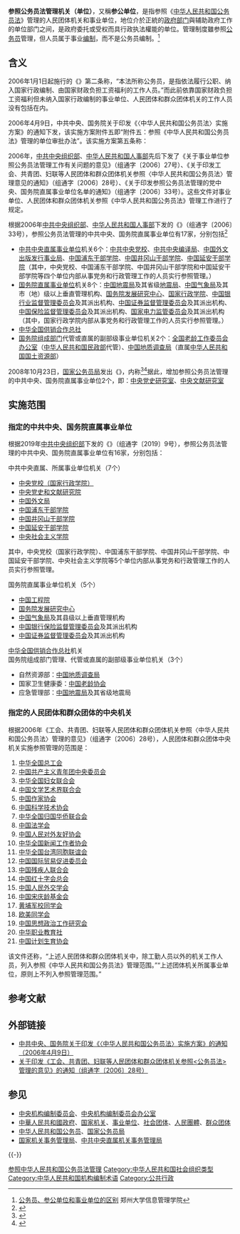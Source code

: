 '''参照公务员法管理机关（单位）'''，又稱'''参公单位'''，是指参照《[[中华人民共和国公务员法|中华人民共和国公务员法]]》管理的人民团体机关和事业单位，地位介於正統的[[政府部門|政府部门]]與辅助政府工作的单位部门之间，是政府委托或受权而具行政执法權能的单位。管理制度雖参照[[公务员|公务员]]管理，但人员属于事业[[编制|编制]]，而不是公务员编制。<ref>[http://www5.zzu.edu.cn/xxgl/info/1023/1173.htm 公务员、参公单位和事业单位的区别] {{Wayback|url=http://www5.zzu.edu.cn/xxgl/info/1023/1173.htm |date=20200327043826 }} 郑州大学信息管理学院</ref>

==含义==
2006年1月1日起施行的《{{s|中华人民共和国公务员法}}》第二条称，“本法所称公务员，是指依法履行公职、纳入国家行政编制、由国家财政负担工资福利的工作人员。”而此前依靠国家财政负担工资福利但未纳入国家行政编制的事业单位、人民团体和群众团体机关的工作人员没有包括在内。

2006年4月9日，中共中央、国务院关于印发《〈中华人民共和国公务员法〉实施方案》的通知下发，该实施方案附件五即“附件五：参照《中华人民共和国公务员法》管理的单位审批办法”。该实施方案第五条称：

{{引用|五、参照公务员法管理<br><br>
参照公务员法管理工作是公务员法实施工作的重要组成部分。要按照《参照〈中华人民共和国公务员法〉管理的单位审批办法》规定的条件、审批权限和程序，确定列入参照管理单位。对于公务员法实施以前列入参照、依照《国家公务员暂行条例》管理范围的事业单位，要重新进行审批。经批准实行参照管理的单位，要认真执行公务员法及其配套政策法规，不实行事业单位的专业技术职务、工资、奖金等人事管理制度。<br><br>
使用国家行政编制的人民团体和群众团体机关参照公务员法管理的工作，由中央另行发文明确，原则上与公务员法实施工作同步进行。}}

2006年，[[中共中央组织部|中共中央组织部]]、[[中华人民共和国人事部|中华人民共和国人事部]]先后下发了《关于事业单位参照公务员法管理工作有关问题的意见》（组通字〔2006〕27号）、《关于印发工会、共青团、妇联等人民团体和群众团体机关参照〈中华人民共和国公务员法〉管理意见的通知》（组通字〔2006〕28号）、《关于印发参照公务员法管理的党中央、国务院直属事业单位名单的通知》（组通字〔2006〕33号）。这些文件对事业单位、人民团体和群众团体机关参照《中华人民共和国公务员法》管理工作进行了规定。

根据2006年[[中共中央组织部|中共中央组织部]]、[[中华人民共和国人事部|中华人民共和国人事部]]下发的《{{s|中央组织部、人事部关于印发参照公务员法管理的党中央、国务院直属事业单位名单的通知}}》（组通字〔2006〕33号），参照公务员法管理的中共中央、国务院直属事业单位有17家，分别包括<ref>{{Cite web|title=中央组织部、人事部印发参照公务员法管理的党中央、国务院直属事业单位名单|url=https://web.archive.org/web/20160304091131/http://www.zjcoop.gov.cn/Article_Show.asp?ArticleID=4219|accessdate=2020-11-08|date=2006-09-21|publisher=浙江省供销合作社联合社|archiveurl=https://web.archive.org/web/20160304091131/http://www.zjcoop.gov.cn/Article_Show.asp?ArticleID=4219|archivedate=2016-03-04|dead-url=yes}}</ref>
* [[中共中央直属事业单位|中共中央直属事业单位]]机关6个：[[中共中央党校|中共中央党校]]、[[中共中央编译局|中共中央编译局]]、[[中国外文出版发行事业局|中国外文出版发行事业局]]、[[中国浦东干部学院|中国浦东干部学院]]、[[中国井冈山干部学院|中国井冈山干部学院]]、[[中国延安干部学院|中国延安干部学院]]（其中，中央党校、中国浦东干部学院、中国井冈山干部学院和中国延安干部学院等四个单位内部从事党务和行政管理工作的人员实行参照管理。）
* [[国务院直属事业单位|国务院直属事业单位]]机关8个：[[中国地震局|中国地震局]]及其省级[[地震局|地震局]]、[[中国气象局|中国气象局]]及其市（地）级以上垂直管理机构、[[国务院发展研究中心|国务院发展研究中心]]、[[国家行政学院|国家行政学院]]、[[中国银行业监督管理委员会|中国银行业监督管理委员会]]及其派出机构、[[中国证券监督管理委员会|中国证券监督管理委员会]]及其派出机构、[[中国保险监督管理委员会|中国保险监督管理委员会]]及其派出机构、[[国家电力监管委员会|国家电力监管委员会]]及其派出机构（其中，国家行政学院内部从事党务和行政管理工作的人员实行参照管理。）
*[[中华全国供销合作总社|中华全国供销合作总社]]
*[[国务院组成部门|国务院组成部门]]代管或直属的副部级事业单位机关2个：[[全国老龄工作委员会办公室|全国老龄工作委员会办公室]]（[[中华人民共和国民政部|中华人民共和国民政部]]代管）、[[中国地质调查局|中国地质调查局]]（直属[[中华人民共和国国土资源部|中华人民共和国国土资源部]]）

2008年10月23日，[[国家公务员局|国家公务员局]]发出《{{s|国家公务员局关于将中央文献研究室、中央党史研究室列入参照公务员法管理范围的通知}}》，内称<ref>{{Cite web|title=关于将中央文献研究室、中央党史研究室列入参照公务员法管理范围的通知|url=http://www.scs.gov.cn/Desktop.aspx?path=Desktop.aspx?PATH=gjgwyj/gjgwyjsy/xxllym&gid=addea26a-7075-4c7b-b410-4cd48619bf6a&tid=Cms_Info|accessdate=2020-11-08|date=2008-10-23|publisher=国家公务员局|archiveurl=https://web.archive.org/web/20140810212502/http://www.scs.gov.cn/Desktop.aspx?path=Desktop.aspx%3FPATH%3Dgjgwyj%2Fgjgwyjsy%2Fxxllym&gid=addea26a-7075-4c7b-b410-4cd48619bf6a&tid=Cms_Info|archivedate=2014-08-10|dead-url=yes}}</ref><ref>{{引用|各省、自治区、直辖市党委组织部，政府人事厅（局），各副省级城市党委组织部、政府人事局，新疆生产建设兵团党委组织部、人事局：<br />
经中央同意，中央文献研究室、中央党史研究室列入参照《中华人民共和国公务员法》管理范围。具体管理制度和工作要求，按中央组织部、人事部《关于印发参照公务员法管理的党中央、国务院直属事业单位名单的通知》（组通字〔2006〕33号）精神执行。}}</ref>据此，增加参照公务员法管理的中共中央、国务院直属事业单位2个，即：[[中共中央党史研究室|中央党史研究室]]、[[中共中央文献研究室|中央文献研究室]]

== 实施范围 ==
=== 指定的中共中央、国务院直属事业单位 ===
根据2019年[[中共中央组织部|中共中央组织部]]下发的《{{s|中共中央组织部关于印发参照公务员法管理的党中央、国务院直属事业单位名单的通知}}》（组通字〔2019〕9号），参照公务员法管理的中共中央、国务院直属事业单位有16家，分别包括：

; 中共中央直属、所属事业单位机关（7个）
* [[中共中央党校|中央党校（国家行政学院）]]
* [[中央党史和文献研究院|中央党史和文献研究院]]
* [[中国外文局|中国外文局]]
* [[中国浦东干部学院|中国浦东干部学院]]
* [[中国井冈山干部学院|中国井冈山干部学院]]
* [[中国延安干部学院|中国延安干部学院]]
* [[中央社会主义学院|中央社会主义学院]]
其中，中央党校（国家行政学院）、中国浦东干部学院、中国井冈山干部学院、中国延安干部学院、中央社会主义学院等5个单位内部从事党务和行政管理工作的人员实行参照管理。
; 国务院直属事业单位机关（5个）
* [[中国工程院|中国工程院]]
* [[国务院发展研究中心|国务院发展研究中心]]
* [[中国气象局|中国气象局]]及其县级以上垂直管理机构
* [[中国银行保险监督管理委员会|中国银行保险监督管理委员会]]及其派出机构
* [[中国证券监督管理委员会|中国证券监督管理委员会]]及其派出机构
; [[中华全国供销合作总社|中华全国供销合作总社]]机关
; 国务院组成部门管理、代管或直属的副部级事业单位机关（3个）
* 自然资源部：[[中国地质调查局|中国地质调查局]]
* 国家卫生健康委：[[中国老龄协会|中国老龄协会]]
* 应急管理部：[[中国地震局|中国地震局]]及其省级地震局

=== 指定的人民团体和群众团体的中央机关 ===
根据2006年《工会、共青团、妇联等人民团体和群众团体机关参照〈中华人民共和国公务员法〉管理的意见》（组通字〔2006〕28号），人民团体和群众团体中央机关实施参照管理的范围是：
#[[中华全国总工会|中华全国总工会]]
#[[中国共产主义青年团中央委员会|中国共产主义青年团中央委员会]]
#[[中华全国妇女联合会|中华全国妇女联合会]]
#[[中国文学艺术界联合会|中国文学艺术界联合会]]
#[[中国作家协会|中国作家协会]]
#[[中国科学技术协会|中国科学技术协会]]
#[[中华全国归国华侨联合会|中华全国归国华侨联合会]]
#[[中国法学会|中国法学会]]
#[[中国人民对外友好协会|中国人民对外友好协会]]
#[[中华全国新闻工作者协会|中华全国新闻工作者协会]]
#[[中华全国台湾同胞联谊会|中华全国台湾同胞联谊会]]
#[[中国国际贸易促进委员会|中国国际贸易促进委员会]]
#[[中国残疾人联合会|中国残疾人联合会]]
#[[中国红十字会总会|中国红十字会总会]]
#[[中国人民外交学会|中国人民外交学会]]
#[[中国宋庆龄基金会|中国宋庆龄基金会]]
#[[黄埔军校同学会|黄埔军校同学会]]
#[[欧美同学会|欧美同学会]]
#[[中国思想政治工作研究会|中国思想政治工作研究会]]
#[[中华职业教育社|中华职业教育社]]
#[[中国计划生育协会|中国计划生育协会]]

该文件还称，“上述人民团体和群众团体机关中，除工勤人员以外的机关工作人员，列入参照《中华人民共和国公务员法》管理范围。”“上述团体机关所属事业单位，原则上不列入参照管理范围。”

== 参考文献 ==
{{Reflist}}

== 外部链接 ==
{{Wikisourceshas|参照《中华人民共和国公务员法》管理的单位审批办法}}
*[http://cpc.people.com.cn/GB/64162/71380/102565/182147/11002816.html 中共中央、国务院关于印发《〈中华人民共和国公务员法〉实施方案》的通知（2006年4月9日）]{{Wayback|url=http://cpc.people.com.cn/GB/64162/71380/102565/182147/11002816.html |date=20120114021641 }}
*[http://www.yimendj.gov.cn/Article/ShowArticle.asp?ArticleID=4079 关于印发《工会、共青团、妇联等人民团体和群众团体机关参照<公务员法>管理的意见》的通知（组通字〔2006〕28号）]{{dead link|date=2017年12月 |bot=InternetArchiveBot |fix-attempted=yes }}

== 参见 ==
{{Portal box|中华人民共和国|政治}}
*[[中央机构编制委员会|中央机构编制委员会]]、[[中央机构编制委员会办公室|中央机构编制委员会办公室]]
*[[中華人民共和國政府|中華人民共和國政府]]、[[国家机关|国家机关]]、[[事业单位|事业单位]]、[[社会团体|社会团体]]、[[人民團體|人民團體]]、[[群众团体|群众团体]]
* [[中华人民共和国公务员|中华人民共和国公务员]]、[[国家公务员局|国家公务员局]]
* [[国家机关事务管理局|国家机关事务管理局]]、[[中共中央直属机关事务管理局|中共中央直属机关事务管理局]]

{{-}}
{{参照公务员法管理}}

[[Category:参照中华人民共和国公务员法管理|]]
[[Category:中华人民共和国社会组织类型|Category:中华人民共和国社会组织类型]]
[[Category:中华人民共和国机构编制术语|Category:中华人民共和国机构编制术语]]
[[Category:公共行政|Category:公共行政]]